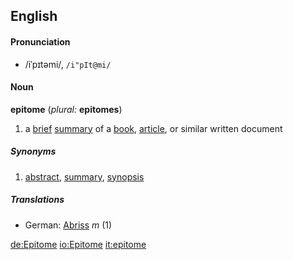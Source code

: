 ==English==
====Pronunciation====
*/iˈpɪtəmi/, <tt>/i"pIt@mi/</tt>
====Noun====
'''epitome''' (''plural:'' '''epitomes''')
#a [[brief]] [[summary]] of a [[book]], [[article]], or similar written document
=====Synonyms=====
#[[abstract]], [[summary]], [[synopsis]]
=====Translations=====
*German: [[Abriss]] ''m'' (1)

[[de:Epitome]]
[[io:Epitome]]
[[it:epitome]]